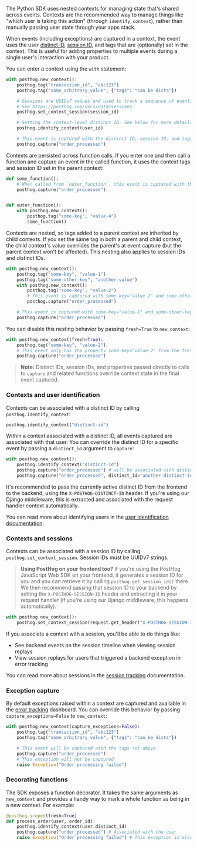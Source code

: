 The Python SDK uses nested contexts for managing state that's shared across events. Contexts are the recommended way to manage things like "which user is taking this action" (through `identify_context`), rather than manually passing user state through your apps stack.

When events (including exceptions) are captured in a context, the event uses the user [distinct ID](/docs/getting-started/identify-users), [session ID](/docs/data/sessions), and tags that are (optionally) set in the context. This is useful for adding properties to multiple events during a single user's interaction with your product.

You can enter a context using the `with` statement:

```python
with posthog.new_context():
    posthog.tag("transaction_id", "abc123")
    posthog.tag("some_arbitrary_value", {"tags": "can be dicts"})

    # Sessions are UUIDv7 values and used to track a sequence of events that occur within a single user session
    # See https://posthog.com/docs/data/sessions
    posthog.set_context_session(session_id)

    # Setting the context-level distinct ID. See below for more details.
    posthog.identify_context(user_id)

    # This event is captured with the distinct ID, session ID, and tags set above
    posthog.capture("order_processed")
```

Contexts are persisted across function calls. If you enter one and then call a function and capture an event in the called function, it uses the context tags and session ID set in the parent context:

```python
def some_function():
    # When called from `outer_function`, this event is captured with the property some-key="value-4"
    posthog.capture("order_processed")


def outer_function():
    with posthog.new_context():
        posthog.tag("some-key", "value-4")
        some_function()

```

Contexts are nested, so tags added to a parent context are inherited by child contexts. If you set the same tag in both a parent and child context, the child context's value overrides the parent's at event capture (but the parent context won't be affected). This nesting also applies to session IDs and distinct IDs.

```python
with posthog.new_context():
    posthog.tag("some-key", "value-1")
    posthog.tag("some-other-key", "another-value")
    with posthog.new_context():
        posthog.tag("some-key", "value-2")
        # This event is captured with some-key="value-2" and some-other-key="another-value"
        posthog.capture("order_processed")

    # This event is captured with some-key="value-1" and some-other-key="another-value"
    posthog.capture("order_processed")

```

You can disable this nesting behavior by passing `fresh=True` to `new_context`:

```python
with posthog.new_context(fresh=True):
    posthog.tag("some-key", "value-2")
    # This event only has the property some-key="value-2" from the fresh context
    posthog.capture("order_processed")

```

> **Note:** Distinct IDs, session IDs, and properties passed directly to calls to `capture` and related functions override context state in the final event captured.

### Contexts and user identification

Contexts can be associated with a distinct ID by calling `posthog.identify_context`:

```python
posthog.identify_context("distinct-id")
```

Within a context associated with a distinct ID, all events captured are associated with that user. You can override the distinct ID for a specific event by passing a `distinct_id` argument to `capture`:

```python
with posthog.new_context():
    posthog.identify_context("distinct-id")
    posthog.capture("order_processed") # will be associated with distinct-id
    posthog.capture("order_processed", distinct_id="another-distinct-id") # will be associated with another-distinct-id
```

It's recommended to pass the currently active distinct ID from the frontend to the backend, using the `X-POSTHOG-DISTINCT-ID` header. If you're using our Django middleware, this is extracted and associated with the request handler context automatically.

You can read more about identifying users in the [user identification documentation](/docs/product-analytics/identify). 

### Contexts and sessions

Contexts can be associated with a session ID by calling `posthog.set_context_session`. Session IDs must be UUIDv7 strings.

> **Using PostHog on your frontend too?** If you're using the PostHog JavaScript Web SDK on your frontend, it generates a session ID for you and you can retrieve it by calling `posthog.get_session_id()` there. We then recommend passing that session ID to your backend by setting the `X-POSTHOG-SESSION-ID` header and extracting it in your request handler (if you're using our Django middleware, this happens automatically).

```python
with posthog.new_context():
    posthog.set_context_session(request.get_header("X-POSTHOG-SESSION-ID"))
```

If you associate a context with a session, you'll be able to do things like:
- See backend events on the session timeline when viewing session replays
- View session replays for users that triggered a backend exception in error tracking

You can read more about sessions in the [session tracking](/docs/data/sessions) documentation.

### Exception capture

By default exceptions raised within a context are captured and available in the [error tracking](/docs/error-tracking) dashboard. You can override this behavior by passing `capture_exceptions=False` to `new_context`:

```python
with posthog.new_context(capture_exceptions=False):
    posthog.tag("transaction_id", "abc123")
    posthog.tag("some_arbitrary_value", {"tags": "can be dicts"})

    # This event will be captured with the tags set above
    posthog.capture("order_processed")
    # This exception will not be captured
    raise Exception("Order processing failed")
```

### Decorating functions

The SDK exposes a function decorator. It takes the same arguments as `new_context` and provides a handy way to mark a whole function as being in a new context. For example:

```python
@posthog.scoped(fresh=True)
def process_order(user, order_id):
    posthog.identify_context(user.distinct_id)
    posthog.capture("order_processed") # Associated with the user
    raise Exception("Order processing failed") # This exception is also captured and associated with the user
```
